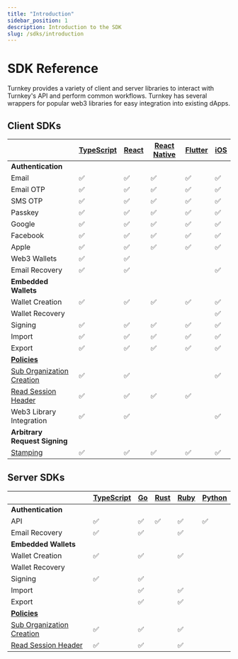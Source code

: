 ```yaml
---
title: "Introduction"
sidebar_position: 1
description: Introduction to the SDK
slug: /sdks/introduction
---
```


# SDK Reference

Turnkey provides a variety of client and server libraries to interact with Turnkey's API and perform common workflows. Turnkey has several wrappers for popular web3 libraries for easy integration into existing dApps.

## Client SDKs

|                                                                                      | [TypeScript](https://www.npmjs.com/package/@turnkey/sdk-browser?activeTab=readme) | [React](https://www.npmjs.com/package/@turnkey/sdk-react?activeTab=readme) | [React Native](https://docs.turnkey.com/sdks/react-native) | [Flutter](https://docs.turnkey.com/sdks/flutter) | [iOS](https://github.com/tkhq/swift-sdk?tab=readme-ov-file#swift-sdk) |
| ------------------------------------------------------------------------------------ | --------------------------------------------------------------------------------- | -------------------------------------------------------------------------- | ---------------------------------------------------------- | ------------------------------------------------ | --------------------------------------------------------------------- |
| **Authentication**                                                                   |                                                                                   |                                                                            |                                                            |                                                  |                                                                       |
| Email                                                                                | :white_check_mark:                                                                | :white_check_mark:                                                         | :white_check_mark:                                         | :white_check_mark:                               | :white_check_mark:                                                    |
| Email OTP                                                                            | :white_check_mark:                                                                | :white_check_mark:                                                         | :white_check_mark:                                         | :white_check_mark:                               | :white_check_mark:                                                    |
| SMS OTP                                                                              | :white_check_mark:                                                                | :white_check_mark:                                                         | :white_check_mark:                                         | :white_check_mark:                               | :white_check_mark:                                                    |
| Passkey                                                                              | :white_check_mark:                                                                | :white_check_mark:                                                         | :white_check_mark:                                         | :white_check_mark:                               | :white_check_mark:                                                    |
| Google                                                                               | :white_check_mark:                                                                | :white_check_mark:                                                         | :white_check_mark:                                         | :white_check_mark:                               | :white_check_mark:                                                    |
| Facebook                                                                             | :white_check_mark:                                                                | :white_check_mark:                                                         | :white_check_mark:                                         | :white_check_mark:                               | :white_check_mark:                                                    |
| Apple                                                                                | :white_check_mark:                                                                | :white_check_mark:                                                         | :white_check_mark:                                         | :white_check_mark:                               | :white_check_mark:                                                    |
| Web3 Wallets                                                                         | :white_check_mark:                                                                | :white_check_mark:                                                         |                                                            |                                                  |                                                                       |
| Email Recovery                                                                       | :white_check_mark:                                                                | :white_check_mark:                                                         |                                                            |                                                  | :white_check_mark:                                                    |
| **Embedded Wallets**                                                                 |                                                                                   |                                                                            |                                                            |                                                  |                                                                       |
| Wallet Creation                                                                      | :white_check_mark:                                                                | :white_check_mark:                                                         | :white_check_mark:                                         | :white_check_mark:                               | :white_check_mark:                                                    |
| Wallet Recovery                                                                      |                                                                                   |                                                                            |                                                            |                                                  | :white_check_mark:                                                    |
| Signing                                                                              | :white_check_mark:                                                                | :white_check_mark:                                                         | :white_check_mark:                                         | :white_check_mark:                               | :white_check_mark:                                                    |
| Import                                                                               | :white_check_mark:                                                                | :white_check_mark:                                                         | :white_check_mark:                                         | :white_check_mark:                               | :white_check_mark:                                                    |
| Export                                                                               | :white_check_mark:                                                                | :white_check_mark:                                                         | :white_check_mark:                                         | :white_check_mark:                               | :white_check_mark:                                                    |
| [**Policies**](https://docs.turnkey.com/concepts/policies/overview)                  |                                                                                   |                                                                            |                                                            |                                                  |                                                                       |
| [Sub Organization Creation](https://docs.turnkey.com/concepts/sub-organizations)     | :white_check_mark:                                                                | :white_check_mark:                                                         |                                                            |                                                  | :white_check_mark:                                                    |
| [Read Session Header](https://docs.turnkey.com/features/sessions#read-only-sessions) | :white_check_mark:                                                                | :white_check_mark:                                                         | :white_check_mark:                                         | :white_check_mark:                               |                                                                       |
| Web3 Library Integration                                                             | :white_check_mark:                                                                | :white_check_mark:                                                         |                                                            |                                                  | :white_check_mark:                                                    |
| **Arbitrary Request Signing**                                                        |                                                                                   |                                                                            |                                                            |                                                  |                                                                       |
| [Stamping](https://docs.turnkey.com/api-overview/stamps)                             | :white_check_mark:                                                                | :white_check_mark:                                                         | :white_check_mark:                                         | :white_check_mark:                               | :white_check_mark:                                                    |

## Server SDKs

|                                                                                      | [TypeScript](https://www.npmjs.com/package/@turnkey/sdk-server?activeTab=readme) | [Go](https://github.com/tkhq/go-sdk?tab=readme-ov-file#turnkey-go-sdk) | [Rust](https://github.com/tkhq/rust-sdk?tab=readme-ov-file#turnkey-rust-sdk) | [Ruby](https://github.com/tkhq/ruby-sdk?tab=readme-ov-file#turnkey-ruby-sdk) | [Python](https://github.com/tkhq/python-sdk?tab=readme-ov-file#python-sdk) |
| ------------------------------------------------------------------------------------ | -------------------------------------------------------------------------------- | ---------------------------------------------------------------------- | ---------------------------------------------------------------------------- | ---------------------------------------------------------------------------- | -------------------------------------------------------------------------- |
| **Authentication**                                                                   |                                                                                  |                                                                        |                                                                              |                                                                              |                                                                            |
| API                                                                                  | :white_check_mark:                                                               | :white_check_mark:                                                     | :white_check_mark:                                                           | :white_check_mark:                                                           | :white_check_mark:                                                         |
| Email Recovery                                                                       | :white_check_mark:                                                               | :white_check_mark:                                                     |                                                                              | :white_check_mark:                                                           |                                                                            |
| **Embedded Wallets**                                                                 |                                                                                  |                                                                        |                                                                              |                                                                              |                                                                            |
| Wallet Creation                                                                      | :white_check_mark:                                                               | :white_check_mark:                                                     |                                                                              | :white_check_mark:                                                           |                                                                            |
| Wallet Recovery                                                                      |                                                                                  |                                                                        |                                                                              |                                                                              |                                                                            |
| Signing                                                                              | :white_check_mark:                                                               | :white_check_mark:                                                     |                                                                              |                                                                              |                                                                            |
| Import                                                                               |                                                                                  | :white_check_mark:                                                     |                                                                              | :white_check_mark:                                                           |                                                                            |
| Export                                                                               |                                                                                  | :white_check_mark:                                                     |                                                                              | :white_check_mark:                                                           |                                                                            |
| [**Policies**](https://docs.turnkey.com/concepts/policies/overview)                  |                                                                                  |                                                                        |                                                                              |                                                                              |                                                                            |
| [Sub Organization Creation](https://docs.turnkey.com/concepts/sub-organizations)     | :white_check_mark:                                                               | :white_check_mark:                                                     |                                                                              | :white_check_mark:                                                           |                                                                            |
| [Read Session Header](https://docs.turnkey.com/features/sessions#read-only-sessions) | :white_check_mark:                                                               | :white_check_mark:                                                     |                                                                              | :white_check_mark:                                                           |                                                                            |
